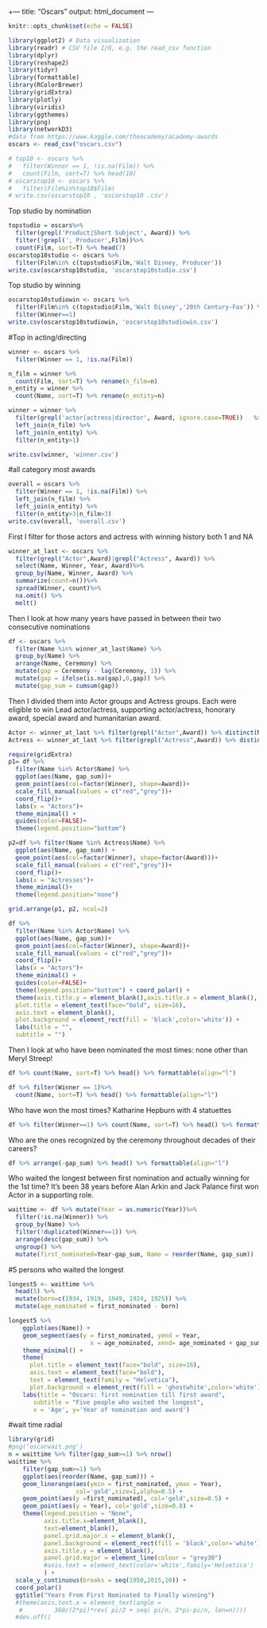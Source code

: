 +---
title: "Oscars"
output: html_document
---

```r
knitr::opts_chunk$set(echo = FALSE)
```

```r
library(ggplot2) # Data visualization
library(readr) # CSV file I/O, e.g. the read_csv function
library(dplyr)
library(reshape2)
library(tidyr)
library(formattable)
library(RColorBrewer)
library(gridExtra)
library(plotly)
library(viridis)
library(ggthemes)
library(png)
library(networkD3)
#data from https://www.kaggle.com/theacademy/academy-awards
oscars <- read_csv("oscars.csv")

```

```r
# top10 <- oscars %>% 
#   filter(Winner == 1, !is.na(Film)) %>% 
#   count(Film, sort=T) %>% head(10)
# oscarstop10 <- oscars %>%
#   filter(Film%in%top10$Film)
# write.csv(oscarstop10 , 'oscarstop10 .csv')
```
Top studio by nomination
```r
topstudio = oscars%>%
  filter(grepl('Product|Short Subject', Award)) %>% 
  filter(!grepl(', Producer',Film))%>% 
  count(Film, sort=T) %>% head(7)
oscarstop10studio <- oscars %>%
  filter(Film%in% c(topstudio$Film,'Walt Disney, Producer'))
write.csv(oscarstop10studio, 'oscarstop10studio.csv')
```
Top studio by winning
```r
oscarstop10studiowin <- oscars %>% 
  filter(Film%in% c(topstudio$Film,'Walt Disney','20th Century-Fox')) %>% 
  filter(Winner==1) 
write.csv(oscarstop10studiowin, 'oscarstop10studiowin.csv')
```

#Top in acting/directing
```r

winner <- oscars %>% 
  filter(Winner == 1, !is.na(Film)) 

n_film = winner %>%
  count(Film, sort=T) %>% rename(n_film=n)
n_entity = winner %>%
  count(Name, sort=T) %>% rename(n_entity=n)

winner = winner %>% 
  filter(grepl('actor|actress|director', Award, ignore.case=TRUE))   %>% 
  left_join(n_film) %>% 
  left_join(n_entity) %>% 
  filter(n_entity>1)

write.csv(winner, 'winner.csv')
```

#all category most awards
```r
overall = oscars %>% 
  filter(Winner == 1, !is.na(Film)) %>% 
  left_join(n_film) %>% 
  left_join(n_entity) %>% 
  filter(n_entity>3|n_film>3)
write.csv(overall, 'overall.csv')
```

First I filter for those actors and actress with winning history both 1 and NA


```r
winner_at_last <- oscars %>% 
  filter(grepl("Actor",Award)|grepl("Actress", Award)) %>% 
  select(Name, Winner, Year, Award)%>%
  group_by(Name, Winner, Award) %>%
  summarize(count=n())%>%
  spread(Winner, count)%>%
  na.omit() %>%
  melt()

```

Then I look at how many years have passed in between their two consecutive nominations


```r
df <- oscars %>%
  filter(Name %in% winner_at_last$Name) %>% 
  group_by(Name) %>%
  arrange(Name, Ceremony) %>%
  mutate(gap = Ceremony - lag(Ceremony, 1)) %>%
  mutate(gap = ifelse(is.na(gap),0,gap)) %>%
  mutate(gap_sum = cumsum(gap))
```

Then I divided them into Actor groups and Actress groups. Each were eligible to win Lead actor/actress, supporting actor/actress, honorary award, special award and humanitarian award.

```r
Actor <- winner_at_last %>% filter(grepl("Actor",Award)) %>% distinct(Name)
Actress <- winner_at_last %>% filter(grepl("Actress",Award)) %>% distinct(Name)
```

```r
require(gridExtra)
p1= df %>% 
  filter(Name %in% Actor$Name) %>%
  ggplot(aes(Name, gap_sum))+
  geom_point(aes(col=factor(Winner), shape=Award))+
  scale_fill_manual(values = c("red","grey"))+
  coord_flip()+
  labs(x = "Actors")+
  theme_minimal() +
  guides(color=FALSE)+
  theme(legend.position="bottom")

p2=df %>% filter(Name %in% Actress$Name) %>%
  ggplot(aes(Name, gap_sum)) +
  geom_point(aes(col=factor(Winner), shape=factor(Award)))+
  scale_fill_manual(values = c("red","grey"))+
  coord_flip()+
  labs(x = "Actresses")+
  theme_minimal()+
  theme(legend.position="none") 

grid.arrange(p1, p2, ncol=2)
```
```r
df %>% 
  filter(Name %in% Actor$Name) %>%
  ggplot(aes(Name, gap_sum))+
  geom_point(aes(col=factor(Winner), shape=Award))+
  scale_fill_manual(values = c("red","grey"))+
  coord_flip()+
  labs(x = "Actors")+
  theme_minimal() +
  guides(color=FALSE)+
  theme(legend.position="bottom") + coord_polar() + 
  theme(axis.title.y = element_blank(),axis.title.x = element_blank(),
  plot.title = element_text(face="bold", size=16),
  axis.text = element_blank(),
  plot.background = element_rect(fill = 'black',color='white')) +
  labs(title = "",
  subtitle = "")
```


Then I look at who have been nominated the most times: none other than Meryl Streep!

```r
df %>% count(Name, sort=T) %>% head() %>% formattable(align="l")
```


```r
df %>% filter(Winner == 1)%>%
  count(Name, sort=T) %>% head() %>% formattable(align="l")
```


Who have won the most times? Katharine Hepburn with 4 statuettes

```r
df %>% filter(Winner==1) %>% count(Name, sort=T) %>% head() %>% formattable(align="l")
```

Who are the ones recognized by the ceremony throughout decades of their careers?

```r
df %>% arrange(-gap_sum) %>% head() %>% formattable(align="l")
```

Who waited the longest between first nomination and actually winning for the 1st time?
It's been 38 years before Alan Arkin and Jack Palance first won Actor in a supporting role.

```r
waittime <- df %>% mutate(Year = as.numeric(Year))%>%
  filter(!is.na(Winner)) %>%
  group_by(Name) %>%
  filter(!duplicated(Winner==1)) %>% 
  arrange(desc(gap_sum)) %>%
  ungroup() %>%
  mutate(first_nominated=Year-gap_sum, Name = reorder(Name, gap_sum))  
```
#5 persons who waited the longest
```r
longest5 <- waittime %>%
  head(5) %>%
  mutate(born=c(1934, 1919, 1949, 1924, 1925)) %>%
  mutate(age_nominated = first_nominated - born)
```

```r
longest5 %>% 
    ggplot(aes(Name)) +
    geom_segment(aes(y = first_nominated, yend = Year,
                       x = age_nominated, xend= age_nominated + gap_sum, col=Name), size=1.5) + 
    theme_minimal() +
    theme(
      plot.title = element_text(face="bold", size=16),
      axis.text = element_text(face="bold"),
      text = element_text(family = "Helvetica"),
      plot.background = element_rect(fill = 'ghostwhite',color='white')) +
    labs(title = "Oscars: first nomination till first award",
       subtitle = "Five people who waited the longest", 
       x = 'Age', y='Year of nomination and award')
```


#wait time radial
```r
library(grid)
#png('oscarwait.png')
n = waittime %>% filter(gap_sum>=1) %>% nrow()
waittime %>%
    filter(gap_sum>=1) %>%
    ggplot(aes(reorder(Name, gap_sum))) +
    geom_linerange(aes(ymin = first_nominated, ymax = Year), 
                   col='gold',size=1,alpha=0.5) + 
    geom_point(aes(y =first_nominated), col='gold',size=0.5) +
    geom_point(aes(y = Year), col='gold',size=0.8) + 
    theme(legend.position = "None",
          axis.title.x=element_blank(),
          text=element_blank(),
          panel.grid.major.x = element_blank(),
          panel.background = element_rect(fill = 'black',color='white'),
          axis.title.y = element_blank(),
          panel.grid.major = element_line(colour = "grey30")
          #axis.text = element_text(color='white',family='Helvetica')
          ) +
  scale_y_continuous(breaks = seq(1950,2015,10)) +
  coord_polar()
  ggtitle("Years From First Nominated to Finally winning") 
  #theme(axis.text.x = element_text(angle = 
   #         360/(2*pi)*rev( pi/2 + seq( pi/n, 2*pi-pi/n, len=n)))) 
  #dev.off()
```

